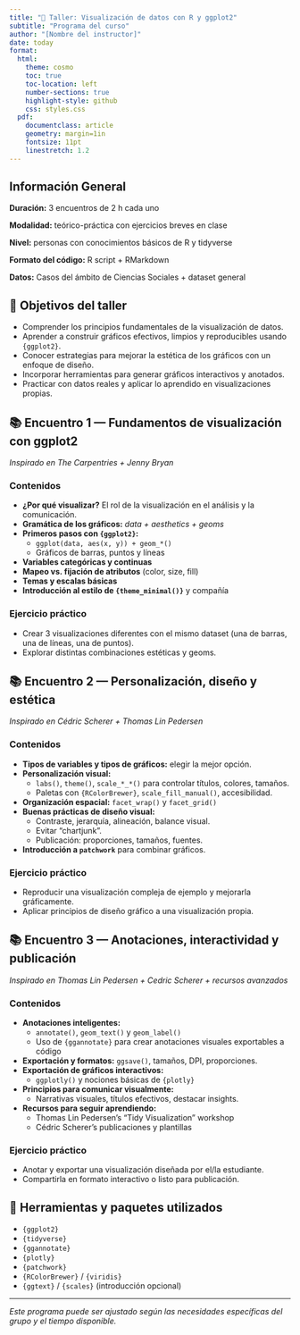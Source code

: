 ```yaml
---
title: "🌟 Taller: Visualización de datos con R y ggplot2"
subtitle: "Programa del curso"
author: "[Nombre del instructor]"
date: today
format:
  html:
    theme: cosmo
    toc: true
    toc-location: left
    number-sections: true
    highlight-style: github
    css: styles.css
  pdf:
    documentclass: article
    geometry: margin=1in
    fontsize: 11pt
    linestretch: 1.2
---
```


## Información General

**Duración:** 3 encuentros de 2 h cada uno

**Modalidad:** teórico-práctica con ejercicios breves en clase

**Nivel:** personas con conocimientos básicos de R y tidyverse

**Formato del código:** R script + RMarkdown

**Datos:** Casos del ámbito de Ciencias Sociales + dataset general

## 🧭 Objetivos del taller

* Comprender los principios fundamentales de la visualización de datos.
* Aprender a construir gráficos efectivos, limpios y reproducibles usando `{ggplot2}`.
* Conocer estrategias para mejorar la estética de los gráficos con un enfoque de diseño.
* Incorporar herramientas para generar gráficos interactivos y anotados.
* Practicar con datos reales y aplicar lo aprendido en visualizaciones propias.

## 📚 Encuentro 1 — Fundamentos de visualización con ggplot2

*Inspirado en The Carpentries + Jenny Bryan*

### Contenidos

* **¿Por qué visualizar?** El rol de la visualización en el análisis y la comunicación.
* **Gramática de los gráficos:** *data + aesthetics + geoms*
* **Primeros pasos con `{ggplot2}`:**
  * `ggplot(data, aes(x, y)) + geom_*()`
  * Gráficos de barras, puntos y líneas
* **Variables categóricas y continuas**
* **Mapeo vs. fijación de atributos** (color, size, fill)
* **Temas y escalas básicas**
* **Introducción al estilo de `{theme_minimal()}`** y compañía

### Ejercicio práctico

* Crear 3 visualizaciones diferentes con el mismo dataset (una de barras, una de líneas, una de puntos).
* Explorar distintas combinaciones estéticas y geoms.

## 📚 Encuentro 2 — Personalización, diseño y estética

*Inspirado en Cédric Scherer + Thomas Lin Pedersen*

### Contenidos

* **Tipos de variables y tipos de gráficos:** elegir la mejor opción.
* **Personalización visual:**
  * `labs()`, `theme()`, `scale_*_*()` para controlar títulos, colores, tamaños.
  * Paletas con `{RColorBrewer}`, `scale_fill_manual()`, accesibilidad.
* **Organización espacial:** `facet_wrap()` y `facet_grid()`
* **Buenas prácticas de diseño visual:**
  * Contraste, jerarquía, alineación, balance visual.
  * Evitar "chartjunk".
  * Publicación: proporciones, tamaños, fuentes.
* **Introducción a `patchwork`** para combinar gráficos.

### Ejercicio práctico

* Reproducir una visualización compleja de ejemplo y mejorarla gráficamente.
* Aplicar principios de diseño gráfico a una visualización propia.

## 📚 Encuentro 3 — Anotaciones, interactividad y publicación

*Inspirado en Thomas Lin Pedersen + Cedric Scherer + recursos avanzados*

### Contenidos

* **Anotaciones inteligentes:**
  * `annotate()`, `geom_text()` y `geom_label()`
  * Uso de `{ggannotate}` para crear anotaciones visuales exportables a código
* **Exportación y formatos:** `ggsave()`, tamaños, DPI, proporciones.
* **Exportación de gráficos interactivos:**
  * `ggplotly()` y nociones básicas de `{plotly}`
* **Principios para comunicar visualmente:**
  * Narrativas visuales, títulos efectivos, destacar insights.
* **Recursos para seguir aprendiendo:**
  * Thomas Lin Pedersen's "Tidy Visualization" workshop
  * Cédric Scherer's publicaciones y plantillas

### Ejercicio práctico

* Anotar y exportar una visualización diseñada por el/la estudiante.
* Compartirla en formato interactivo o listo para publicación.

## 🧰 Herramientas y paquetes utilizados

* `{ggplot2}`
* `{tidyverse}`
* `{ggannotate}`
* `{plotly}`
* `{patchwork}`
* `{RColorBrewer}` / `{viridis}`
* `{ggtext}` / `{scales}` (introducción opcional)

---

*Este programa puede ser ajustado según las necesidades específicas del grupo y el tiempo disponible.*